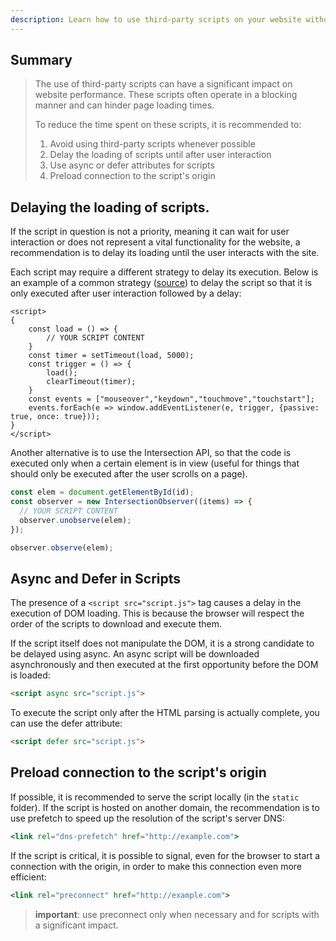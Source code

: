 ```yaml
---
description: Learn how to use third-party scripts on your website without sacrificing performance.
---
```


## Summary

> The use of third-party scripts can have a significant impact on website
> performance. These scripts often operate in a blocking manner and can hinder
> page loading times.
>
> To reduce the time spent on these scripts, it is recommended to:
>
> 1. Avoid using third-party scripts whenever possible
> 2. Delay the loading of scripts until after user interaction
> 3. Use async or defer attributes for scripts
> 4. Preload connection to the script's origin

## Delaying the loading of scripts.

If the script in question is not a priority, meaning it can wait for user
interaction or does not represent a vital functionality for the website, a
recommendation is to delay its loading until the user interacts with the site.

Each script may require a different strategy to delay its execution. Below is an
example of a common strategy
([source](https://metabox.io/delay-javascript-execution-boost-page-speed/)) to
delay the script so that it is only executed after user interaction followed by
a delay:

```tsx
<script>
{
    const load = () => {
        // YOUR SCRIPT CONTENT
    }
    const timer = setTimeout(load, 5000);
    const trigger = () => {
        load();
        clearTimeout(timer);
    }
    const events = ["mouseover","keydown","touchmove","touchstart"];
    events.forEach(e => window.addEventListener(e, trigger, {passive: true, once: true}));
}
</script>
```

Another alternative is to use the Intersection API, so that the code is executed
only when a certain element is in view (useful for things that should only be
executed after the user scrolls on a page).

```jsx
const elem = document.getElementById(id);
const observer = new IntersectionObserver((items) => {
  // YOUR SCRIPT CONTENT
  observer.unobserve(elem);
});

observer.observe(elem);
```

## Async and Defer in Scripts

The presence of a `<script src="script.js">` tag causes a delay in the execution
of DOM loading. This is because the browser will respect the order of the
scripts to download and execute them.

If the script itself does not manipulate the DOM, it is a strong candidate to be
delayed using async. An async script will be downloaded asynchronously and then
executed at the first opportunity before the DOM is loaded:

```html
<script async src="script.js">
```

To execute the script only after the HTML parsing is actually complete, you can
use the defer attribute:

```html
<script defer src="script.js">
```

## Preload connection to the script's origin

If possible, it is recommended to serve the script locally (in the `static`
folder). If the script is hosted on another domain, the recommendation is to use
prefetch to speed up the resolution of the script's server DNS:

```jsx
<link rel="dns-prefetch" href="http://example.com">
```

If the script is critical, it is possible to signal, even for the browser to
start a connection with the origin, in order to make this connection even more
efficient:

```jsx
<link rel="preconnect" href="http://example.com">
```

> **important**: use preconnect only when necessary and for scripts with a
> significant impact.
